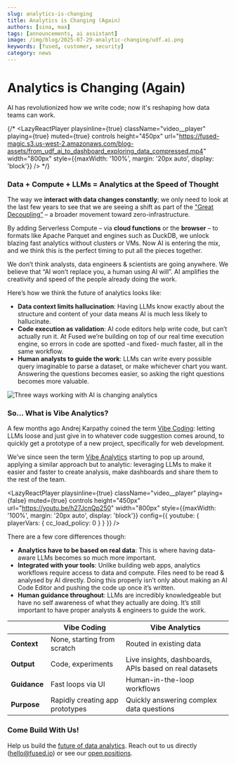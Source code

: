 ```yaml
---
slug: analytics-is-changing
title: Analytics is Changing (Again)
authors: [sina, max]
tags: [announcements, ai assistant]
image: /img/blog/2025-07-29-analytic-changing/udf.ai.png
keywords: [fused, customer, security]
category: news
---
```


# Analytics is Changing (Again)

AI has revolutionized how we write code; now it's reshaping how data teams can work.


{/* <LazyReactPlayer 
    playsinline={true}
    className="video__player"
    playing={true}
    muted={true}
    controls
    height="450px"
    url="https://fused-magic.s3.us-west-2.amazonaws.com/blog-assets/from_udf_ai_to_dashboard_exploring_data_compressed.mp4"
    width="800px"
    style={{maxWidth: '100%', margin: '20px auto', display: 'block'}}
/> */}

### Data + Compute + LLMs = Analytics at the Speed of Thought

The way we **interact with data changes constantly**; we only need to look at the last few years to see that we are seeing a shift as part of the ["Great Decoupling”](https://wesmckinney.com/blog/looking-back-15-years/) – a broader movement toward zero-infrastructure. 

By adding Serverless Compute – via **cloud functions** or the **browser** – to formats like Apache Parquet and engines such as DuckDB, we unlock blazing fast analytics without clusters or VMs. Now AI is entering the mix, and we think this is the perfect timing to put all the pieces together.

We don’t think analysts, data engineers & scientists are going anywhere. We believe that “AI won’t replace you, a human using AI will”. AI amplifies the creativity and speed of the people already doing the work.

Here’s how we think the future of analytics looks like:

- **Data context limits hallucination**: Having LLMs know exactly about the structure and content of your data means AI is much less likely to hallucinate.
- **Code execution as validation**: AI code editors help write code, but can’t actually run it. At Fused we’re building on top of our real time execution engine, so errors in code are spotted -and fixed- much faster, all in the same workflow.
- **Human analysts to guide the work**: LLMs can write every possible query imaginable to parse a dataset, or make whichever chart you want. Answering the questions becomes easier, so asking the right questions becomes more valuable.

![Three ways working with AI is changing analytics](/img/blog/2025-07-29-analytic-changing/3_ways_working_with_ai.png)


### So... What is Vibe Analytics?

A few months ago Andrej Karpathy coined the term [Vibe Coding](https://x.com/karpathy/status/1886192184808149383): letting LLMs loose and just give in to whatever code suggestion comes around, to quickly get a prototype of a new project, specifically for web development.

We’ve since seen the term [Vibe Analytics](https://sloanreview.mit.edu/article/vibe-analytics-vibe-codings-new-cousin-unlocks-insights/) starting to pop up around, applying a similar approach but to analytic: leveraging LLMs to make it easier and faster to create analysis, make dashboards and share them to the rest of the team. 

<LazyReactPlayer 
    playsinline={true}
    className="video__player"
    playing={false}
    muted={true}
    controls
    height="450px"
    url="https://youtu.be/h27JcnQp250"
    width="800px"
    style={{maxWidth: '100%', margin: '20px auto', display: 'block'}}
    config={{
        youtube: {
            playerVars: {
                cc_load_policy: 0
            }
        }
    }}
/>

There are a few core differences though:
- **Analytics have to be based on real data**: This is where having data-aware LLMs becomes so much more important.
- **Integrated with your tools**: Unlike building web apps, analytics workflows require access to data and compute. Files need to be read & analysed by AI directly. Doing this properly isn’t only about making an AI Code Editor and pushing the code up once it’s written.
- **Human guidance throughout**: LLMs are incredibly knowledgeable but have no self awareness of what they actually are doing. It’s still important to have proper analysts & engineers to guide the work.


<div style={{display: 'flex', justifyContent: 'center'}}>

|               | **Vibe Coding**                 | **Vibe Analytics**                                    |
|---------------|--------------------------------|-------------------------------------------------------|
| **Context**   | None, starting from scratch    | Routed in existing data                               |
| **Output**    | Code, experiments              | Live insights, dashboards, APIs based on real datasets |
| **Guidance**  | Fast loops via UI              | Human-in-the-loop workflows                           |
| **Purpose**   | Rapidly creating app prototypes | Quickly answering complex data questions              |

</div>


### Come Build With Us!

Help us build the [future of data analytics](https://udf.ai/). Reach out to us directly (hello@fused.io) or see our [open positions](https://www.fused.io/careers).

